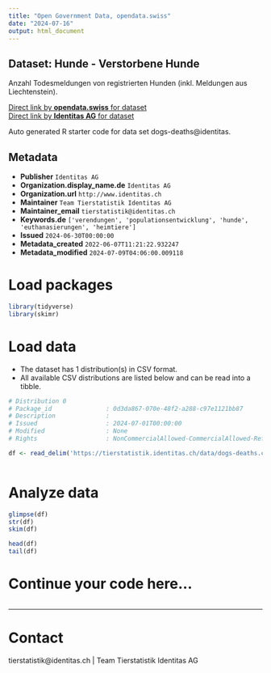 ```yaml
---
title: "Open Government Data, opendata.swiss"
date: "2024-07-16"
output: html_document
---
```


## Dataset: Hunde - Verstorbene Hunde

Anzahl Todesmeldungen von registrierten Hunden (inkl. Meldungen aus Liechtenstein). 

[Direct link by **opendata.swiss** for dataset](https://opendata.swiss/de/dataset/hunde-verstorbene-hunde)<br>
[Direct link by **Identitas AG** for dataset](https://tierstatistik.identitas.ch/)

Auto generated R starter code for data set dogs-deaths@identitas.

## Metadata

- **Publisher** `Identitas AG`
- **Organization.display_name.de** `Identitas AG`
- **Organization.url** `http://www.identitas.ch`
- **Maintainer** `Team Tierstatistik Identitas AG`
- **Maintainer_email** `tierstatistik@identitas.ch`
- **Keywords.de** `['verendungen', 'populationsentwicklung', 'hunde', 'euthanasierungen', 'heimtiere']`
- **Issued** `2024-06-30T00:00:00`
- **Metadata_created** `2022-06-07T11:21:22.932247`
- **Metadata_modified** `2024-07-09T04:06:00.009118`


# Load packages

```r

library(tidyverse)
library(skimr)

```

# Load data

-   The dataset has 1 distribution(s) in CSV format.
-   All available CSV distributions are listed below and can be read into a tibble.

```r

# Distribution 0
# Package_id               : 0d3da867-070e-48f2-a288-c97e1121bb87
# Description              : 
# Issued                   : 2024-07-01T00:00:00
# Modified                 : None
# Rights                   : NonCommercialAllowed-CommercialAllowed-ReferenceRequired

df <- read_delim('https://tierstatistik.identitas.ch/data/dogs-deaths.csv')



```

# Analyze data

```r

glimpse(df)
str(df)
skim(df)

head(df)
tail(df)

```

# Continue your code here...

```r

```

------------------------------------------------------------------------

# Contact

tierstatistik@identitas.ch | Team Tierstatistik Identitas AG
